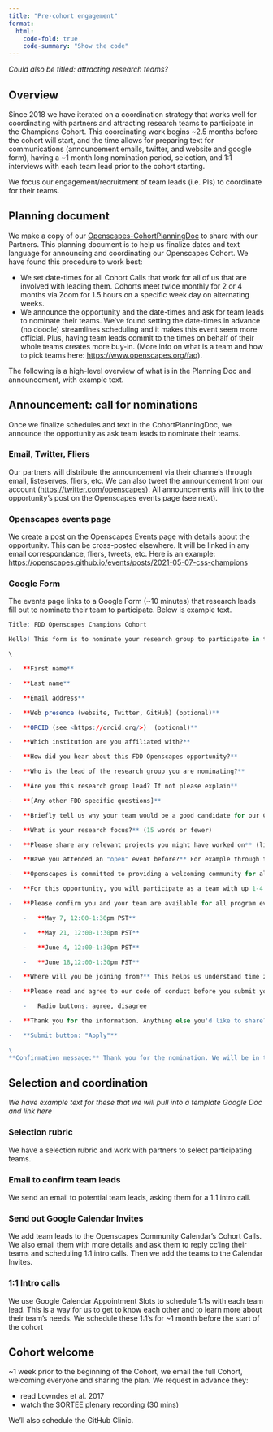 ```yaml
---
title: "Pre-cohort engagement"
format:
  html:
    code-fold: true
    code-summary: "Show the code"
---
```


*Could also be titled: attracting research teams?*



## Overview

Since 2018 we have iterated on a coordination strategy that works well for coordinating with partners and attracting research teams to participate in the Champions Cohort. This coordinating work begins \~2.5 months before the cohort will start, and the time allows for preparing text for communications (announcement emails, twitter, and website and google form), having a \~1 month long nomination period, selection, and 1:1 interviews with each team lead prior to the cohort starting.

We focus our engagement/recruitment of team leads (i.e. PIs) to coordinate for their teams.

## Planning document

We make a copy of our [Openscapes-CohortPlanningDoc](https://docs.google.com/document/d/1uzQ-hic0Kn0pNyeb9VwVNDwMYRetZgiXkQ2mZIe_TXk/edit?usp=sharing) to share with our Partners. This planning document is to help us finalize dates and text language for announcing and coordinating our Openscapes Cohort. We have found this procedure to work best: 

- We set date-times for all Cohort Calls that work for all of us that are involved with leading them. Cohorts meet twice monthly for 2 or 4 months via Zoom for 1.5 hours on a specific week day on alternating weeks. 
- We announce the opportunity and the date-times and ask for team leads to nominate their teams. We’ve found setting the date-times in advance (no doodle) streamlines scheduling and it makes this event seem more official. Plus, having team leads commit to the times on behalf of their whole teams creates more buy-in. (More info on what is a team and how to pick teams here: <https://www.openscapes.org/faq>). 

The following is a high-level overview of what is in the Planning Doc and announcement, with example text.

## Announcement: call for nominations

Once we finalize schedules and text in the CohortPlanningDoc, we announce the opportunity as ask team leads to nominate their teams. 

### Email, Twitter, Fliers

Our partners will distribute the announcement via their channels through email, listeserves, fliers, etc. We can also tweet the announcement from our account (<https://twitter.com/openscapes>). All announcements will link to the opportunity's post on the Openscapes events page (see next). 

### Openscapes events page

We create a post on the Openscapes Events page with details about the opportunity. This can be cross-posted elsewhere. It will be linked in any email correspondance, fliers, tweets, etc. Here is an example: <https://openscapes.github.io/events/posts/2021-05-07-css-champions>

### Google Form

The events page links to a Google Form (~10 minutes) that research leads fill out to nominate their team to participate. Below is example text.

```r
Title: FDD Openscapes Champions Cohort

Hello! This form is to nominate your research group to participate in the Openscapes Champions program for FDD. This opportunity is open only to lab groups affiliated with FDD. Please provide one nomination per research group, by August 20, 2021. See [<https://openscapes.github.io/events/posts/2021-09-17-XXXX>](https://openscapes.github.io/events/posts/2021-05-07-XXXX) for more details.

\

-   **First name**

-   **Last name**

-   **Email address**

-   **Web presence (website, Twitter, GitHub) (optional)**

-   **ORCID (see <https://orcid.org/>)  (optional)**

-   **Which institution are you affiliated with?**

-   **How did you hear about this FDD Openscapes opportunity?**

-   **Who is the lead of the research group you are nominating?**

-   **Are you this research group lead? If not please explain**

-   **[Any other FDD specific questions]**

-   **Briefly tell us why your team would be a good candidate for our Champions cohort.** We aim to invite a diverse group of researchers to learn together. Please tell us how your interests, career position, expertise, reproducible research efforts, and/or potential of future contribution to the open science community will help make a productive and creative cohort. Or simply tell what you hope to learn by joining and what types of data challenges you face.

-   **What is your research focus?** (15 words or fewer)

-   **Please share any relevant projects you might have worked on** (links appreciated)

-   **Have you attended an "open" event before?** For example through the National Center for Ecological Analysis and Synthesis (NCEAS), Mozilla, or The Carpentries? Please share.

-   **Openscapes is committed to providing a welcoming community for all participants.** One of our priorities is to support and amplify the diversity of researchers participating in open science. Therefore, we strongly encourage applications from women, people of colour, LGBTQ, differently-abled individuals, and any other underrepresented minorities in research. If you identify with any of these groups and wish to share this information with us, or wish to share specific needs to participate over Zoom, please use the box below. (optional)

-   **For this opportunity, you will participate as a team with up 1-4 other members of your research group. Please describe who some of those individuals might be.** Please see openscapes.org/faq for more details on selecting a team. 

-   **Please confirm you and your team are available for all program events:**

    -   **May 7, 12:00-1:30pm PST**

    -   **May 21, 12:00-1:30pm PST**

    -   **June 4, 12:00-1:30pm PST**

    -   **June 18,12:00-1:30pm PST**

-   **Where will you be joining from?** This helps us understand time zones as we coordinate.

-   **Please read and agree to our code of conduct before you submit your application to participate.** [paste short summary, link to [full CoC](https://www.openscapes.org/code-of-conduct/)). (required).

    -   Radio buttons: agree, disagree

-   **Thank you for the information. Anything else you'd like to share?**

-   **Submit button: "Apply"**

\
**Confirmation message:** Thank you for the nomination. We will be in touch in late August.
```

## Selection and coordination

*We have example text for these that we will pull into a template Google Doc and link here* <!---TODO: https://docs.google.com/document/d/1LzSL-ZzX2VFDh1Av1_uuADiB4Jc1F5j2dM_mo3d1fyg/edit#--->

### Selection rubric

We have a selection rubric and work with partners to select participating teams.

### Email to confirm team leads

We send an email to potential team leads, asking them for a 1:1 intro call.

### Send out Google Calendar Invites

We add team leads to the Openscapes Community Calendar's Cohort Calls. We also email them with more details and ask them to reply cc'ing their teams and scheduling 1:1 intro calls. Then we add the teams to the Calendar Invites. 

### 1:1 Intro calls

We use Google Calendar Appointment Slots to schedule 1:1s with each team lead. This is a way for us to get to know each other and to learn more about their team's needs. We schedule these 1:1's for ~1 month before the start of the cohort

## Cohort welcome

~1 week prior to the beginning of the Cohort, we email the full Cohort, welcoming everyone and sharing the plan. We request in advance they: 

- read Lowndes et al. 2017
- watch the SORTEE plenary recording (30 mins)

We'll also schedule the GitHub Clinic. 


